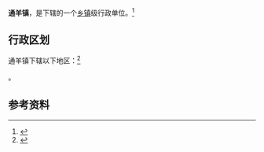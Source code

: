 {{中国乡级行政区|42/12/24/100/000
|景观照片文件名 = Tongyang - downtown - CIMG9838.JPG
|景观照片描述 = 通羊镇}}
'''通羊镇'''，是{{PRC admin/fullname|42/12/24/100/000|3}}下辖的一个[[乡镇|乡镇]]级行政单位。<ref>{{PRC admin/ref sgc|{{PRC admin/parent|42/12/24/100/000}}}}</ref>

== 行政区划 ==

通羊镇下辖以下地区：<ref>{{PRC admin/ref sgc|42/12/24/100/000}}</ref>

{{PRC admin/children|42/12/24/100/000}}。

== 参考资料 ==
{{commonscat|Tongyang, Hubei}}
{{reflist}}

{{PRC admin/navcat|42/12/24/100/000}}
{{湖北行政区划小作品}}